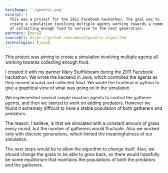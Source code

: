 ```yaml
---
heroImage: './genetic.png'
excerpt: |
  This was a project for the 2011 Facebook hackathon. The goal was to
  create a simulation involving multiple agents working towards a common goal
  of collecting enough food to survive to the next generation.
partners: [mary]
sourceUrl: https://github.com/zmbush/genetic-algorithm
technologies: [java]
---
```


This project was aiming to create a simulation involving multiple agents all working towards
collecting enough food.

I created it with my partner Mary Stufflebeam during the 2011 Facebook hackathon. We wrote the
backend in Java, which controlled the agents as they moved around and collected food. We wrote the
frontend in python to give a graphical view of what was going on in the simulation.

We implemented several simple reaction agents to control the gatherer agents, and then we started to
work on adding predators. However we found it extremely difficult to have a stable population of
both gatherers and predators.

The reason, I believe, is that we simulated with a constant amount of grass every round, but the
number of gatherers would fluctuate. Also we worked only with discrete generations, which limited
the meaningfulness of our simulation.

The next steps would be to allow the algorithm to change itself. Also, we should change the grass to
be able to grow back, so there would hopefully be some equilibrium that maintains the populations of
both the predators and the gatherers.
